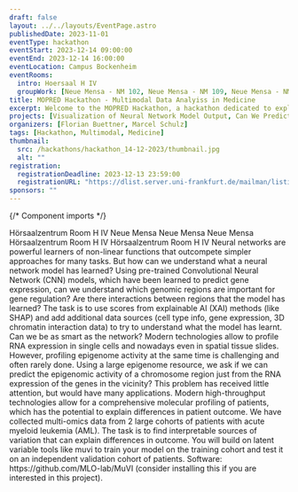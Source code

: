 ```yaml
---
draft: false
layout: ../../layouts/EventPage.astro
publishedDate: 2023-11-01
eventType: hackathon
eventStart: 2023-12-14 09:00:00
eventEnd: 2023-12-14 16:00:00
eventLocation: Campus Bockenheim
eventRooms:
  intro: Hoersaal H IV
  groupWork: [Neue Mensa - NM 102, Neue Mensa - NM 109, Neue Mensa - NM 110, Neue Mensa - NM 116, Neue Mensa - NM 117]
title: MOPRED Hackathon - Multimodal Data Analyiss in Medicine
excerpt: Welcome to the MOPRED Hackathon, a hackathon dedicated to exploring practical applications of multimodal data analysis in medicine. In this event, participants will explore the integration and analysis of different types of mutimodal data using different approaches. Join us for a day of collaborative problem solving! 
projects: [Visualization of Neural Network Model Output, Can We Predict the Epigenome from RNA Expression?, Can We Relate Molecular Information to Patient Outcome?]
organizers: [Florian Buettner, Marcel Schulz]
tags: [Hackathon, Multimodal, Medicine]
thumbnail:
  src: /hackathons/hackathon_14-12-2023/thumbnail.jpg
  alt: ""
registration:
  registrationDeadline: 2023-12-13 23:59:00
  registrationURL: "https://dlist.server.uni-frankfurt.de/mailman/listinfo/MOPREDHackathon2023"
sponsors: ""
---
```


{/* Component imports */}

<EventHero 
  title={frontmatter.title} 
  tags={frontmatter.tags} 
  excerpt={frontmatter.excerpt} 
  heroImgSrc={frontmatter.thumbnail.src} 
  eventStart={frontmatter.eventStart}
  eventEnd={frontmatter.eventEnd}
  location={frontmatter.eventLocation}
  organizers={frontmatter.organizers}
/>

<EventProgram title="Program" subtitle="Preliminary Overview">
  <EventProgramPoint title="Introduction Projects, Group Assignment" timeframe="09:00">
    Hörsaalzentrum Room H IV
  </EventProgramPoint>
  <EventProgramPoint title="Groupwork Starts" timeframe="09:45">
    Neue Mensa
  </EventProgramPoint>
  <EventProgramPoint title="Lunch Break" timeframe="12:00">
    Neue Mensa
  </EventProgramPoint>
  <EventProgramPoint title="Groupwork Continues" timeframe="13:00">
    Neue Mensa
  </EventProgramPoint>
  <EventProgramPoint title="Project Pitches and Voting" timeframe="15:00">
    Hörsaalzentrum Room H IV
  </EventProgramPoint>
  <EventProgramPoint title="Prize Distribution" timeframe="16:00">
    Hörsaalzentrum Room H IV
  </EventProgramPoint>
</EventProgram>

<ProjectCollection title="Projects">
  <Project projectNumber={1} title="Visualization of Neural Network Model Output">
    Neural networks are powerful learners of non-linear functions that outcompete simpler approaches for many tasks. 
    But how can we understand what a neural network model has learned? Using pre-trained Convolutional Neural Network 
    (CNN) models, which have been learned to predict gene expression, can we understand which genomic regions are important 
    for gene regulation? Are there interactions between regions that the model has learned? The task is to use scores from 
    explainable AI (XAI) methods (like SHAP) and add additional data sources (cell type info, gene expression, 3D chromatin 
    interaction data) to try to understand what the model has learnt. Can we be as smart as the network?
  </Project>
  <Project projectNumber={2} title="Can We Predict the Epigenome from RNA Expression?">
    Modern technologies allow to profile RNA expression in single cells and nowadays even in spatial tissue slides. However, 
    profiling epigenome activity at the same time is challenging and often rarely done. Using a large epigenome resource, we 
    ask if we can predict the epigenomic activity of a chromosome region just from the RNA expression of the genes in the vicinity? 
    This problem has received little attention, but would have many applications. 
  </Project>
  <Project projectNumber={3} title="Can We Relate Molecular Information to Patient Outcome?">
    Modern high-throughput technologies allow for a comprehensive molecular profiling of patients, which has the potential to 
    explain differences in patient outcome. We have collected multi-omics data from 2 large cohorts of patients with acute myeloid 
    leukemia (AML). The task is to find interpretable sources of variation that can explain differences in outcome. You will build on 
    latent variable tools like muvi to train your model on the training cohort and test it on an independent validation cohort of patients. 
    Software: https://github.com/MLO-lab/MuVI (consider installing this if you are interested in this project).
  </Project>
</ProjectCollection>

<Registration 
  regUntil={frontmatter.registration.registrationDeadline} 
  regUrl={frontmatter.registration.registrationURL}
  sponsors={frontmatter.sponsors}
/>